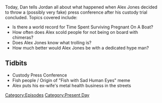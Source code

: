 {{DEFAULTSORT:
    #_EPISODE_0035:Custody Press Conference
}}{{Episode
    | title           = Custody Press Conference
    | caption         = Listen to this episode on [https://knowledgefight.libsyn.com/knowledge-fight-custody-press-conference Libsyn] [https://open.spotify.com/episode/55vun0SPTk7T69k27Xo0jc Spotify], Read the [[Transcript/35: Custody Press Conference|Unofficial Transcript]]
    | episodeNumber   = 35
    | length          = 02:07:46
    | airDate         = May 1, 2017
    | episodeType     = [[:Category:Present Day|Present Day]]
    | oocDrop         = It's fun to laugh at Alex Jones!
    | previousEpisode = [[34: April 25, 2017]]
    | nextEpisode     = [[36: June 29, 2015]]
}}

{{Stub}}

Today, Dan tells Jordan all about what happened when Alex Jones decided to throw a (possibly very fake) press conference after his custody trial concluded. Topics covered include:

*Is there a world record for Time Spent Surviving Pregnant On A Boat?
*How often does Alex scold people for not being on board with chimeras?
*Does Alex Jones know what trolling is?
*How much better would Alex Jones be with a dedicated hype man?

==Tidbits==

*Custody Press Conference
*Fish people / Origin of "Fish with Sad Human Eyes" meme {{Quote
    | text    = I was told by a genetic engineer about a project they were on in England once and I never told the story on air because it's so fantastical. Oh God. They had in tanks, people with gills and they were little babies. They were in there just gulping, clawing at the sides. You see a turtle at the zoo and and it wants out out, and you feel for it. They got humanoids crossed with fish and stuff. I mean, we are screwed people. I mean, do you understand that? And I know I keep obsessing because it's in the news what they're doing now. They don't show it to you. They show yeah, gestating on farms or embryos and humans growing in animals. No, it's beyond that. They take them out. They keep them alive. The gulping humanoids in their tanks, scrabbling at the side with human horror in their eyes.
    | speaker = Alex Jones
    | source  = [[Transcript/35: Custody Press Conference | Unofficial Transcript at 5:44]]
}}
*Alex puts his ex-wife's metal health business in the streets

[[Category:Episodes]]
[[Category:Present Day]]
